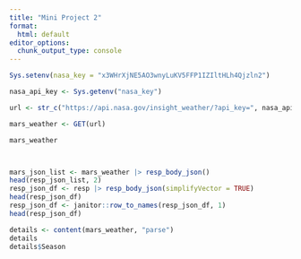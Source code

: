 ```yaml
---
title: "Mini Project 2"
format:
  html: default
editor_options: 
  chunk_output_type: console
---
```


```r
Sys.setenv(nasa_key = "x3WHrXjNE5AO3wnyLuKV5FFP1IZIltHLh4Qjzln2")

nasa_api_key <- Sys.getenv("nasa_key")

url <- str_c("https://api.nasa.gov/insight_weather/?api_key=", nasa_api_key, "&feedtype=json&ver=1.0")

mars_weather <- GET(url)

mars_weather



mars_json_list <- mars_weather |> resp_body_json()
head(resp_json_list, 2)
resp_json_df <- resp |> resp_body_json(simplifyVector = TRUE)
head(resp_json_df)
resp_json_df <- janitor::row_to_names(resp_json_df, 1)
head(resp_json_df)

details <- content(mars_weather, "parse")
details
details$Season

```


